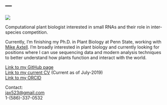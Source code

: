 --- 
---


![](images/index_figure_1-01.png)

Computational plant biologist interested in small RNAs and their role in inter-species competition. 

Currently, I'm finishing my Ph.D. in Plant Biology at Penn State, working with [Mike Axtell](https://sites.psu.edu/axtell/). I'm broadly interested in plant biology and currently looking for positions where I can use sequencing data and modern analysis techniques to better understand how plants function and interact with the world.




[Link to my GitHub page](https://github.com/NateyJay)<br/>
[Link to my current CV](./files/N\ Johnson\ CV\ July-2019.pdf) (Current as of July-2019)<br/>
[Link to my ORCID](https://orcid.org/0000-0002-5279-9964)<br/>

Contact:<br/>
<jax523@gmail.com><br/>
1-(586)-337-0532<br/>




